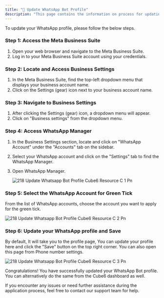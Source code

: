 ```yaml
---
title: "👧 Update WhatsApp Bot Profile"
description: "This page contains the information on process for updating you WhatsApp Profile for Bot."
---
```


To update your WhatsApp profile, please follow the below steps.

### **Step 1: Access the Meta Business Suite**

1. Open your web browser and navigate to the Meta Business Suite.
2. Log in to your Meta Business Suite account using your credentials.

### **Step 2: Locate and Access Business Settings**

1. In the Meta Business Suite, find the top-left dropdown menu that displays your business account name.
2. Click on the Settings (gear) icon next to your business account name.

### **Step 3: Navigate to Business Settings**

1. After clicking the Settings (gear) icon, a dropdown menu will appear.
2. Click on "Business settings" from the dropdown menu.

### **Step 4: Access WhatsApp Manager**

1. In the Business Settings section, locate and click on "WhatsApp Account" under the "Accounts" tab on the sidebar.
2. Select your WhatsApp account and click on the "Settings" tab to find the WhatsApp Manager.
3. Open WhatsApp Manager.

   ![218 Update Whatsapp Bot Profile  Cube6 Resource C 1 Pn](/images/platform-guidelines-training/update-whatsapp-bot-profile/218.update_whatsapp_bot_profile__Cube6_resource_c-1.png)

### **Step 5: Select the WhatsApp Account for Green Tick**

From the list of WhatsApp accounts, choose the account you want to apply for the green tick.

![218 Update Whatsapp Bot Profile  Cube6 Resource C 2 Pn](/images/platform-guidelines-training/update-whatsapp-bot-profile/218.update_whatsapp_bot_profile__Cube6_resource_c-2.png)

### **Step 6: Update your WhatsApp profile and Save**

By default, It will take you to the profile page, You can update your profile here and click the "Save" button on the top right corner. You can also open this page from Phone number settings.

![218 Update Whatsapp Bot Profile  Cube6 Resource C 3 Pn](/images/platform-guidelines-training/update-whatsapp-bot-profile/218.update_whatsapp_bot_profile__Cube6_resource_c-3.png)

Congratulations\! You have successfully updated your WhatsApp Bot profile. You can alternatively do the same from the Cube6 dashboard as well.

If you encounter any issues or need further assistance during the application process, feel free to contact our support team for help.